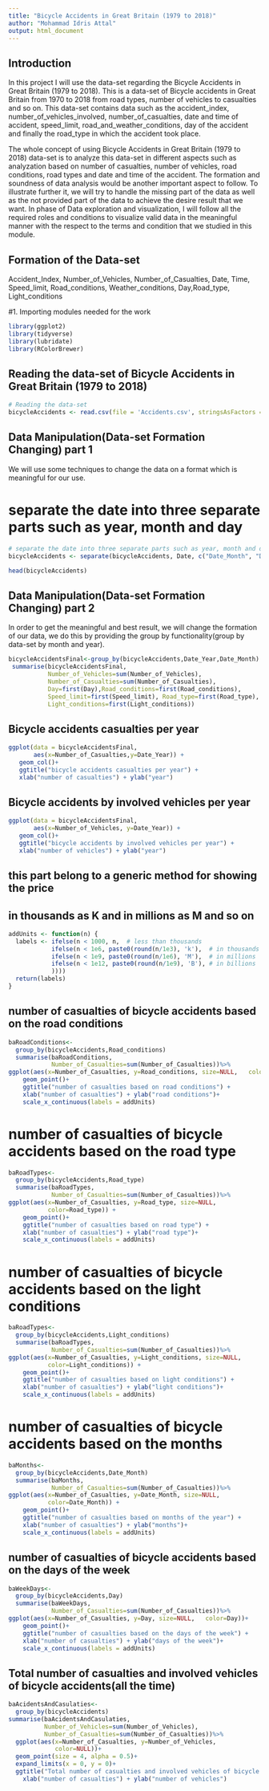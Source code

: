 ---
title: "Bicycle Accidents in Great Britain (1979 to 2018)"
author: "Mohammad Idris Attal"
output: html_document
---

## Introduction

In this project I will use the data-set regarding the Bicycle Accidents in Great Britain (1979 to 2018). This is a data-set of Bicycle accidents in Great Britain from 1970 to 2018 from road types, number of vehicles to casualties and so on. This data-set contains data such as the accident_index, number_of_vehicles_involved, number_of_casualties, date and time of accident, speed_limit, road_and_weather_conditions, day of the accident and finally the road_type in which the accident took place.

The whole concept of using Bicycle Accidents in Great Britain (1979 to 2018) data-set is to analyze this data-set in different aspects such as analyzation based on number of casualties, number of vehicles, road conditions, road types and date and time of the accident.
The formation and soundness of data analysis would be another important aspect to follow. To illustrate further it, we will try to handle the missing part of the data as well as the not provided part of the data to achieve the desire result that we want.
In phase of Data exploration and visualization, I will follow all the required roles and conditions to visualize valid data in the meaningful manner with the respect to the terms and condition that we studied in this module.

## Formation of the Data-set
Accident_Index, Number_of_Vehicles, Number_of_Casualties, Date, Time, Speed_limit, Road_conditions, Weather_conditions, Day,Road_type, Light_conditions

#1. Importing modules needed for the work

```{r setup}
library(ggplot2)
library(tidyverse)
library(lubridate)
library(RColorBrewer)
```


## Reading the data-set of Bicycle Accidents in Great Britain (1979 to 2018)

```{r}
# Reading the data-set
bicycleAccidents <- read.csv(file = 'Accidents.csv', stringsAsFactors = FALSE)
```
## Data Manipulation(Data-set Formation Changing) part 1
We will use some techniques to change the data on a format which is meaningful for our use.

# separate the date into three separate parts such as year, month and day
```{r}
# separate the date into three separate parts such as year, month and day
bicycleAccidents <- separate(bicycleAccidents, Date, c("Date_Month", "Date_Day","Date_Year"))

head(bicycleAccidents)
```
## Data Manipulation(Data-set Formation Changing) part 2
In order to get the meaningful and best result, we will change the formation of our data, we do this by providing the group by functionality(group by data-set by month and year).

```{r}
bicycleAccidentsFinal<-group_by(bicycleAccidents,Date_Year,Date_Month)
 summarise(bicycleAccidentsFinal,
           Number_of_Vehicles=sum(Number_of_Vehicles),
           Number_of_Casualties=sum(Number_of_Casualties),
           Day=first(Day),Road_conditions=first(Road_conditions),
           Speed_limit=first(Speed_limit), Road_type=first(Road_type),
           Light_conditions=first(Light_conditions))
```
## Bicycle accidents casualties per year
```{r}
ggplot(data = bicycleAccidentsFinal, 
       aes(x=Number_of_Casualties,y=Date_Year)) +
   geom_col()+
   ggtitle("bicycle accidents casualties per year") +
   xlab("number of casualties") + ylab("year")
```

## Bicycle accidents by involved vehicles per year 
```{r}
ggplot(data = bicycleAccidentsFinal, 
       aes(x=Number_of_Vehicles, y=Date_Year)) +
   geom_col()+
   ggtitle("bicycle accidents by involved vehicles per year") +
   xlab("number of vehicles") + ylab("year")
```

## this part belong to a generic method for showing the price
## in thousands as K and in millions as M and so on
```{r}
addUnits <- function(n) {
  labels <- ifelse(n < 1000, n,  # less than thousands
            ifelse(n < 1e6, paste0(round(n/1e3), 'k'),  # in thousands
            ifelse(n < 1e9, paste0(round(n/1e6), 'M'),  # in millions
            ifelse(n < 1e12, paste0(round(n/1e9), 'B'), # in billions
            ))))
  return(labels)
}
```

## number of casualties of bicycle accidents based on the road conditions
```{r}
baRoadConditions<-
  group_by(bicycleAccidents,Road_conditions)
  summarise(baRoadConditions, 
            Number_of_Casualties=sum(Number_of_Casualties))%>%
ggplot(aes(x=Number_of_Casualties, y=Road_conditions, size=NULL,   color=Road_conditions)) +
    geom_point()+
    ggtitle("number of casualties based on road conditions") +
    xlab("number of casualties") + ylab("road conditions")+
    scale_x_continuous(labels = addUnits)
```

# number of casualties of bicycle accidents based on the road type
```{r}
baRoadTypes<-
  group_by(bicycleAccidents,Road_type)
  summarise(baRoadTypes,
            Number_of_Casualties=sum(Number_of_Casualties))%>%
ggplot(aes(x=Number_of_Casualties, y=Road_type, size=NULL,
           color=Road_type)) +
    geom_point()+
    ggtitle("number of casualties based on road type") +
    xlab("number of casualties") + ylab("road type")+
    scale_x_continuous(labels = addUnits)
```

# number of casualties of bicycle accidents based on the light conditions
```{r}
baRoadTypes<-
  group_by(bicycleAccidents,Light_conditions)
  summarise(baRoadTypes,
            Number_of_Casualties=sum(Number_of_Casualties))%>%
ggplot(aes(x=Number_of_Casualties, y=Light_conditions, size=NULL,
           color=Light_conditions)) +
    geom_point()+
    ggtitle("number of casualties based on light conditions") +
    xlab("number of casualties") + ylab("light conditions")+
    scale_x_continuous(labels = addUnits)
```

# number of casualties of bicycle accidents based on the months
```{r}
baMonths<-
  group_by(bicycleAccidents,Date_Month)
  summarise(baMonths,
            Number_of_Casualties=sum(Number_of_Casualties))%>%
ggplot(aes(x=Number_of_Casualties, y=Date_Month, size=NULL,
           color=Date_Month)) +
    geom_point()+
    ggtitle("number of casualties based on months of the year") +
    xlab("number of casualties") + ylab("months")+
    scale_x_continuous(labels = addUnits)
```

## number of casualties of bicycle accidents based on the days of the week
```{r}
baWeekDays<-
  group_by(bicycleAccidents,Day)
  summarise(baWeekDays,
            Number_of_Casualties=sum(Number_of_Casualties))%>%
ggplot(aes(x=Number_of_Casualties, y=Day, size=NULL,   color=Day))+
    geom_point()+
    ggtitle("number of casualties based on the days of the week") +
    xlab("number of casualties") + ylab("days of the week")+
    scale_x_continuous(labels = addUnits)
```

## Total number of casualties and involved vehicles of bicycle accidents(all the time)
```{r}
baAcidentsAndCasulaties<-
  group_by(bicycleAccidents)
summarise(baAcidentsAndCasulaties, 
          Number_of_Vehicles=sum(Number_of_Vehicles),
          Number_of_Casualties=sum(Number_of_Casualties))%>%
  ggplot(aes(x=Number_of_Casualties, y=Number_of_Vehicles,
             color=NULL))+
  geom_point(size = 4, alpha = 0.5)+
  expand_limits(x = 0, y = 0)+
  ggtitle("Total number of casualties and involved vehicles of bicycle accidents")+
    xlab("number of casualties") + ylab("number of vehicles")
```

